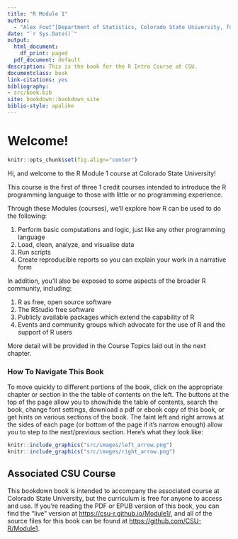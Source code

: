 ```yaml
--- 
title: "R Module 1"
author: 
  - "Alex Fout^[Department of Statistics, Colorado State University, fout@colostate.edu]"
date: "`r Sys.Date()`"
output:
  html_document:
    df_print: paged
  pdf_document: default
description: This is the book for the R Intro Course at CSU.
documentclass: book
link-citations: yes
bibliography:
- src/book.bib
site: bookdown::bookdown_site
biblio-style: apalike
---
```



# Welcome!

```r
knitr::opts_chunk$set(fig.align="center")
```

Hi, and welcome to the R Module 1 course at Colorado State University!

This course is the first of three 1 credit courses intended to introduce the R programming language to those with little or no programming experience.

Through these Modules (courses), we'll explore how R can be used to do the following:

1. Perform basic computations and logic, just like any other programming language
1. Load, clean, analyze, and visualise data
1. Run scripts
1. Create reproducible reports so you can explain your work in a narrative form

In addition, you'll also be exposed to some aspects of the broader R community, including:

1. R as free, open source software
1. The RStudio free software
1. Publicly available packages which extend the capability of R
1. Events and community groups which advocate for the use of R and the support of R users

More detail will be provided in the Course Topics laid out in the next chapter.

### How To Navigate This Book

To move quickly to different portions of the book, click on the appropriate chapter or section in the the table of contents on the left.
The buttons at the top of the page allow you to show/hide the table of contents, search the book, change font settings, download a pdf or ebook copy of this book, or get hints on various sections of the book.
The faint left and right arrows at the sides of each page (or bottom of the page if it's narrow enough) allow you to step to the next/previous section.
Here's what they look like:
```r
knitr::include_graphics("src/images/left_arrow.png")
knitr::include_graphics("src/images/right_arrow.png")
```



## Associated CSU Course

This bookdown book is intended to accompany the associated course at Colorado State University, but the curriculum is free for anyone to access and use.
If you're reading the PDF or EPUB version of this book, you can find the "live" version at [https://csu-r.github.io/Module1/](https://csu-r.github.io/Module1/), and all of the source files for this book can be found at [https://github.com/CSU-R/Module1](https://github.com/CSU-R/Module1).

